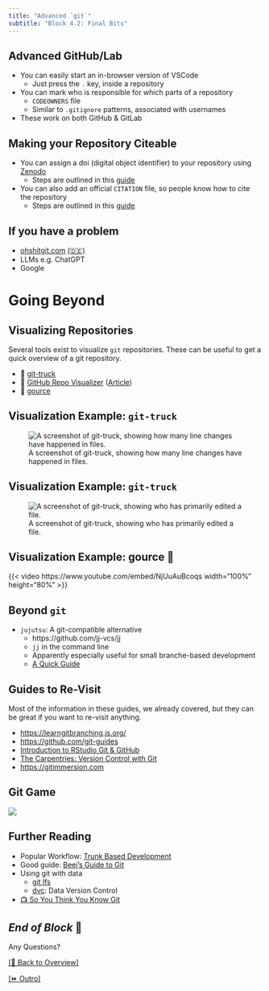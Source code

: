 ```yaml
---
title: "Advanced `git`"
subtitle: "Block 4.2: Final Bits"
---
```


## Advanced GitHub/Lab

- You can easily start an in-browser version of VSCode
  - Just press the `.` key, inside a repository
- You can mark who is responsible for which parts of a repository
  - `CODEOWNERS` file
  - Similar to `.gitignore` patterns, associated with usernames
- These work on both GitHub & GitLab

## Making your Repository Citeable

- You can assign a doi (digital object identifier) to your repository using [Zenodo](https://zenodo.org/about)
  - Steps are outlined in this [guide](https://docs.github.com/en/repositories/archiving-a-github-repository/referencing-and-citing-content)
- You can also add an official `CITATION` file, so people know how to cite the repository
  - Steps are outlined in this [guide](https://docs.github.com/en/repositories/managing-your-repositorys-settings-and-features/customizing-your-repository/about-citation-files)

## If you have a problem

- [ohshitgit.com](https://ohshitgit.com/) [(🇩🇪)](https://ohshitgit.com/de)
- LLMs e.g. ChatGPT
- Google

# Going Beyond

## Visualizing Repositories

Several tools exist to visualize `git` repositories. These can be useful to get a quick overview of a git repository.

- 🚚 [git-truck](https://github.com/git-truck/git-truck)
- 🐙 [GitHub Repo Visualizer](https://mango-dune-07a8b7110.1.azurestaticapps.net/?repo=jansim%2Fadvanced-git) ([Article](https://githubnext.com/projects/repo-visualization))
- 🌸 [gource](https://gource.io/)

## Visualization Example: `git-truck`

![A screenshot of git-truck, showing how many line changes have happened in files.](./images/screenshots/git-truck/readme1.png)

## Visualization Example: `git-truck`

![A screenshot of git-truck, showing who has primarily edited a file.](./images/screenshots/git-truck/readme2.png)

## Visualization Example: gource 🌸

{{< video https://www.youtube.com/embed/NjUuAuBcoqs width="100%" height="80%" >}}

## Beyond `git`

- `jujutsu`: A git-compatible alternative
  - https://github.com/jj-vcs/jj
  - `jj` in the command line
  - Apparently especially useful for small branche-based development
  - [A Quick Guide](https://maddie.wtf/posts/2025-07-21-jujutsu-for-busy-devs)

## Guides to Re-Visit

Most of the information in these guides, we already covered, but they can be great if you want to re-visit anything.

- <https://learngitbranching.js.org/>
- <https://github.com/git-guides>
- [Introduction to RStudio Git & GitHub](https://lmu-osc.github.io/Introduction-RStudio-Git-GitHub/)
- [The Carpentries: Version Control with Git](https://swcarpentry.github.io/git-novice/)
- <https://gitimmersion.com>

## Git Game

[![](images/screenshots/ohmygit.png)](https://ohmygit.org/)

## Further Reading

- Popular Workflow: [Trunk Based Development](https://www.atlassian.com/continuous-delivery/continuous-integration/trunk-based-development)
- Good guide: [Beej's Guide to Git](https://beej.us/guide/bggit/html/split/)
- Using git with data
  - [git lfs](https://git-lfs.github.com/)
  - [dvc](https://dvc.org/): Data Version Control
- [📺️ So You Think You Know Git](https://www.youtube.com/watch?v=aolI_Rz0ZqY)

## *End of Block* 🎉 {background-color="black" background-opacity="0.2" background-image="images/backgrounds/kaiser.jpg"}

:::{.r-fit-text}
Any Questions?
:::

[[🏡 Back to Overview]](./index.html)

[[⏩️ Outro]](./5.0-outro.html)

